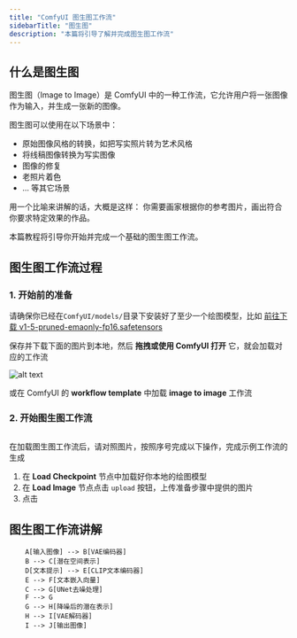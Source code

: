 ```yaml
---
title: "ComfyUI 图生图工作流"
sidebarTitle: "图生图"
description: "本篇将引导了解并完成图生图工作流"
---
```


## 什么是图生图

图生图（Image to Image）是 ComfyUI 中的一种工作流，它允许用户将一张图像作为输入，并生成一张新的图像。

图生图可以使用在以下场景中：
- 原始图像风格的转换，如把写实照片转为艺术风格
- 将线稿图像转换为写实图像
- 图像的修复
- 老照片着色
- ... 等其它场景

用一个比喻来讲解的话，大概是这样：
你需要画家根据你的参考图片，画出符合你要求特定效果的作品。

本篇教程将引导你开始并完成一个基础的图生图工作流。

## 图生图工作流过程


### 1. 开始前的准备

请确保你已经在`ComfyUI/models/`目录下安装好了至少一个绘图模型，比如 [前往下载 v1-5-pruned-emaonly-fp16.safetensors](https://huggingface.co/Comfy-Org/stable-diffusion-v1-5-archive/blob/main/v1-5-pruned-emaonly-fp16.safetensors)

保存并下载下面的图片到本地，然后 **拖拽或使用 ComfyUI 打开** 它，就会加载对应的工作流

![alt text](image.png)

或在 ComfyUI 的 **workflow template** 中加载 **image to image** 工作流
![]()

### 2. 开始图生图工作流

![]()

在加载图生图工作流后，请对照图片，按照序号完成以下操作，完成示例工作流的生成
1. 在 **Load Checkpoint** 节点中加载好你本地的绘图模型
2. 在 **Load Image** 节点点击 `upload` 按钮，上传准备步骤中提供的图片
3. 点击

## 图生图工作流讲解

```graph TD
    A[输入图像] --> B[VAE编码器]
    B --> C[潜在空间表示]
    D[文本提示] --> E[CLIP文本编码器]
    E --> F[文本嵌入向量]
    C --> G[UNet去噪处理]
    F --> G
    G --> H[降噪后的潜在表示]
    H --> I[VAE解码器]
    I --> J[输出图像]
```










